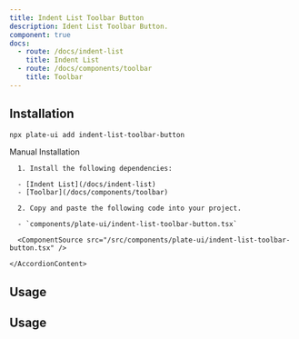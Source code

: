 ```yaml
---
title: Indent List Toolbar Button
description: Ident List Toolbar Button.
component: true
docs:
  - route: /docs/indent-list
    title: Indent List
  - route: /docs/components/toolbar
    title: Toolbar
---
```


<ComponentExample src="/src/components/examples/PlaygroundDemo.tsx">
  <PlaygroundDemo id="indentlist" />
</ComponentExample>

## Installation

```bash
npx plate-ui add indent-list-toolbar-button
```

<Accordion type="single" collapsible>
  <AccordionItem value="manual-installation">
    <AccordionTrigger>Manual Installation</AccordionTrigger>
    <AccordionContent>

      1. Install the following dependencies:

      - [Indent List](/docs/indent-list)
      - [Toolbar](/docs/components/toolbar)

      2. Copy and paste the following code into your project.

      - `components/plate-ui/indent-list-toolbar-button.tsx`

      <ComponentSource src="/src/components/plate-ui/indent-list-toolbar-button.tsx" />

    </AccordionContent>

  </AccordionItem>
</Accordion>

## Usage

## Usage

<ComponentSource src="/src/components/plate-ui/indent-list-toolbar-button.tsx" />
